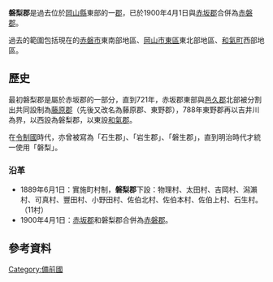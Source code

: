 {{日本郡 (廢除)
| 郡 = 磐梨郡
| 日文原名 = 磐梨郡
| 平假名 = いわなしぐん
| 羅馬字拼音 = Iwanashi-gun
| 地圖 = 
| 廢除時間 = 1900年4月1日
| 廢除理由 = 合併
| 廢除時處置 = [[赤坂郡|赤坂郡]]、'''磐梨郡''' → [[赤磐郡|赤磐郡]]
| 現在郡 = 赤磐市
| 都道府縣 = 岡山縣
| 編號 = 
| 町 = 
| 村 = 11
| 經度 = 
| 緯度 = 
| 註記 = 
|}}
'''磐梨郡'''是過去位於[[岡山縣|岡山縣]]東部的一[[郡|郡]]，已於1900年4月1日與[[赤坂郡|赤坂郡]]合併為[[赤磐郡|赤磐郡]]。

過去的範圍包括現在的[[赤磐市|赤磐市]]東南部地區、[[岡山市|岡山市]][[東區_(岡山市)|東區]]東北部地區、[[和氣町|和氣町]]西部地區。

==歷史==
最初磐梨郡是屬於赤坂郡的一部分，直到721年，赤坂郡東部與[[邑久郡|邑久郡]]北部被分割出共同設制為[[藤原郡|藤原郡]]（先後又改名為藤原郡、東野郡），788年東野郡再以吉井川為界，以西設為磐梨郡，以東設[[和氣郡|和氣郡]]。

在[[令制國|令制國]]時代，亦曾被寫為「石生郡」、「岩生郡」、「磐生郡」，直到明治時代才統一使用「磐梨」。

===沿革===
* 1889年6月1日：實施町村制，'''磐梨郡'''下設：物理村、太田村、吉岡村、潟瀨村、可真村、豐田村、小野田村、佐伯北村、佐伯本村、佐伯上村、石生村。（11村）
* 1900年4月1日：[[赤坂郡|赤坂郡]]和磐梨郡合併為[[赤磐郡|赤磐郡]]。

==參考資料==
{{reflist}}

{{吉備四國的郡}}

[[Category:備前國|Category:備前國]]